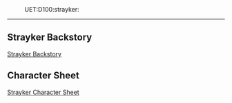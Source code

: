 :UET:D100:strayker:
----
== Strayker Backstory ==

[[file:./res/strayker_backstory.pdf | Strayker Backstory]]

== Character Sheet ==

[[file:./res/CS_iron_rank_v3.pdf | Strayker Character Sheet]]

